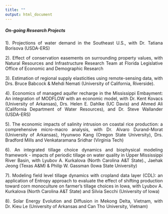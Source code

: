 ```yaml
---
title: ""
output: html_document
---
```

<style>
body {
text-align: justify}
</style>

##### **On-going Research Projects**

1). Projections of water demand in the Southeast U.S., with Dr. Tatiana Borisova (USDA-ERS)

2). Effect of conservation easements on surrounding property values, with Natural Resources and Infrastructure Research Team at Florida Legislative Office of Economic and Demographic Research

3). Estimation of regional supply elasticities using remote-sensing data, with Drs. Bruce Babcock & Mehdi Nemati (University of California, Riverside).

4). Economics of managed aquifer recharge in the Mississippi Embayment: An integration of MODFLOW with an economic model, with Dr. Kent Kovacs (University of Arkansas), Drs. Helen E. Dahlke (UC Davis) and Ahmed Ali (California Department of Water Resources), and Dr. Steve Wallander (USDA-ERS)

5). The economic impacts of salinity intrusion on coastal rice production: a comprehensive micro-macro analysis, with Dr. Alvaro Durand-Morat (University of Arkansas), Hyunwoo Kang (Oregon State University), Drs. Bradford Mills and Venkataramana Sridhar (Virginia Tech)

6). An integrated tillage choice dynamics and biophysical modeling framework - impacts of periodic tillage on water quality in Upper Mississippi River Basin, with Lyubov A. Kurkalova (North Carolina A&T State)., Jaehak Jeong (Texas A&M) & Philip W. Gassman (Iowa State University)

7). Modeling field level tillage dynamics with cropland data layer (CDL): an application of Entropy approach to evaluate the effect of shifting production toward corn monoculture on farmer’s tillage choices in Iowa, with Lyubov A. Kurkalova (North Carolina A&T State) and Silvia Secchi (University of Iowa)

8). Solar Energy Evolution and Diffusion in Mekong Delta, Vietnam, with Dr. Kieu Le (University of Arkansas and Can Tho University, Vietnam)

